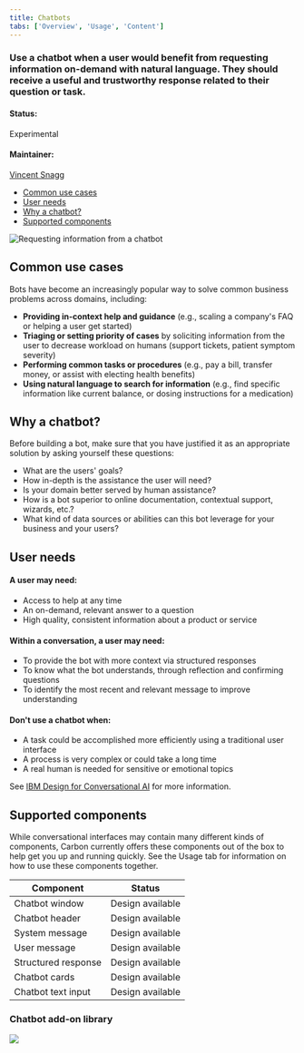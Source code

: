 ```yaml
---
title: Chatbots
tabs: ['Overview', 'Usage', 'Content']
---
```


### Use a chatbot when a user would benefit from requesting information on-demand with natural language. They should receive a useful and trustworthy response related to their question or task. 

#### Status:

Experimental

#### Maintainer:

[Vincent Snagg](https://github.com/vincentsnagg)

<AnchorLinks>

- [Common use cases](#common-use-cases)
- [User needs](#user-needs)
- [Why a chatbot?](#why-a-chatbot)
- [Supported components](#supported-components)

</AnchorLinks>

<ImageComponent cols="12" caption="Shown in Gray 10 Theme">  

![Requesting information from a chatbot](images/chatbot-0.png)  

</ImageComponent>

## Common use cases

Bots have become an increasingly popular way to solve common business problems across domains, including:

- **Providing in-context help and guidance** (e.g., scaling a company's FAQ or helping a user get started)
- **Triaging or setting priority of cases** by soliciting information from the user to decrease workload on humans (support tickets, patient symptom severity)
- **Performing common tasks or procedures** (e.g., pay a bill, transfer money, or assist with electing health benefits)
- **Using natural language to search for information** (e.g., find specific information like current balance, or dosing instructions for a medication)

## Why a chatbot?

Before building a bot, make sure that you have justified it as an appropriate solution by asking yourself these questions:

- What are the users' goals?
- How in-depth is the assistance the user will need?
- Is your domain better served by human assistance? 
- How is a bot superior to online documentation, contextual support, wizards, etc.? 
- What kind of data sources or abilities can this bot leverage for your business and your users?

## User needs

#### A user may need:

- Access to help at any time
- An on-demand, relevant answer to a question
- High quality, consistent information about a product or service

#### Within a conversation, a user may need:

- To provide the bot with more context via structured responses
- To know what the bot understands, through reflection and confirming questions
- To identify the most recent and relevant message to improve understanding

#### Don't use a chatbot when:

- A task could be accomplished more efficiently using a traditional user interface
- A process is very complex or could take a long time
- A real human is needed for sensitive or emotional topics

See [IBM Design for Conversational AI](https://www.ibm.com/design/ai/conversation) for more information.

## Supported components

While conversational interfaces may contain many different kinds of components, Carbon currently offers these components out of the box to help get you up and running quickly. See the Usage tab for information on how to use these components together.

| Component                                  | Status                 | 
| ------------------------------------------ | -----------------------|
| Chatbot window                             | Design available       |
| Chatbot header                             | Design available       |
| System message                             | Design available       |
| User message                               | Design available       |
| Structured response                        | Design available       |
| Chatbot cards                              | Design available       |
| Chatbot text input                         | Design available       |

### Chatbot add-on library


<Row className="tile--resource--no-margin tile--group">
<Column offsetLg="4" colLg="4" colMd="4" noGutterSm>
  <ClickableTile
    title="Chatbot Sketch library"
    href="https://ibm.box.com/s/7vauj3l8o88wukv6p80lddwhjlonoipd"
    type="resource">

![](/images/sketch-icon.png)

  </ClickableTile>
</Column>
</Row>


